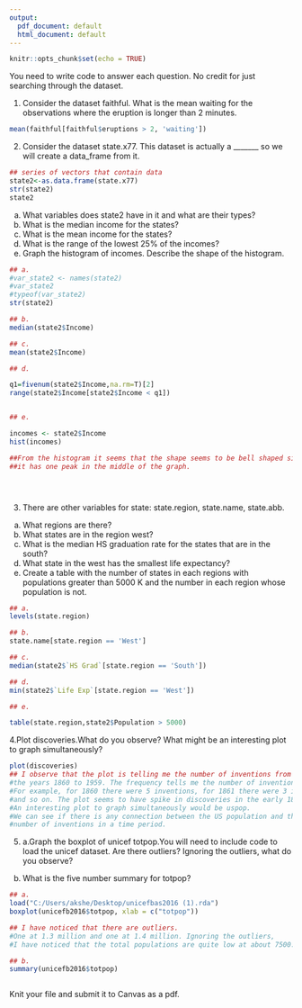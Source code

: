 ---
output:
  pdf_document: default
  html_document: default
---

```{r setup, include=FALSE}
knitr::opts_chunk$set(echo = TRUE)
```
You need to write code to answer each question. No credit for just searching through the dataset.

1. Consider the dataset faithful. What is the mean waiting for the observations where the eruption is longer than 2 minutes.
```{r}

mean(faithful[faithful$eruptions > 2, 'waiting'])

```

2. Consider the dataset state.x77. 
This dataset is actually a _______ so we will create a data_frame from it.
```{r}
## series of vectors that contain data
state2<-as.data.frame(state.x77)
str(state2)
state2

```

a. What variables does state2 have in it and what are their types?
b. What is the median income for the states?
c. What is the mean income for the states?
d. What is the range of  the lowest 25% of the incomes?
e. Graph the histogram of incomes. Describe the shape of the histogram.
```{r}
## a.
#var_state2 <- names(state2)
#var_state2
#typeof(var_state2)
str(state2)

## b.
median(state2$Income)

## c.
mean(state2$Income)

## d.

q1=fivenum(state2$Income,na.rm=T)[2]
range(state2$Income[state2$Income < q1])


## e.

incomes <- state2$Income
hist(incomes)

##From the histogram it seems that the shape seems to be bell shaped since 
##it has one peak in the middle of the graph.





```


3. There are  other  variables for state: state.region, state.name, state.abb.
a. What regions are there?
b. What states are in the region west?
c. What is the median HS graduation rate for the states that are in the south?
d. What state in the west has the smallest life expectancy?
e. Create a table with the number of states in each regions  with populations greater than 5000 K and the number in each region  whose population is not.
```{r}
## a.
levels(state.region)

## b.
state.name[state.region == 'West']

## c.
median(state2$`HS Grad`[state.region == 'South'])

## d.
min(state2$`Life Exp`[state.region == 'West'])

## e.

table(state.region,state2$Population > 5000)


```

4.Plot discoveries.What do you observe? What might be an interesting plot to graph simultaneously?
```{r}
plot(discoveries)
## I observe that the plot is telling me the number of inventions from 
#the years 1860 to 1959. The frequency tells me the number of inventions per year.
#For example, for 1860 there were 5 inventions, for 1861 there were 3 inventions, 
#and so on. The plot seems to have spike in discoveries in the early 1880's.
#An interesting plot to graph simultaneously would be uspop. 
#We can see if there is any connection between the US population and the 
#number of inventions in a time period.
```



5. a.Graph the boxplot of unicef totpop.You will need to include code to load the unicef dataset. Are there outliers? Ignoring the outliers, what do you observe? 
b. What is the five number summary for totpop?
```{r}
## a.
load("C:/Users/akshe/Desktop/unicefbas2016 (1).rda")
boxplot(unicefb2016$totpop, xlab = c("totpop"))

## I have noticed that there are outliers. 
#One at 1.3 million and one at 1.4 million. Ignoring the outliers,
#I have noticed that the total populations are quite low at about 7500. 

## b.
summary(unicefb2016$totpop)



```


Knit your file and submit it to Canvas as a pdf.
